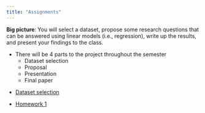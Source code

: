```yaml
---
title: "Assignments"
---
```


::: {.callout-tip title="Final Project" collapse=false}

**Big picture**: You will select a dataset, propose some research questions that can be answered using linear models (i.e., regression), write up the results, and present your findings to the class.

* There will be 4 parts to the project throughout the semester
  * Dataset selection
  * Proposal
  * Presentation
  * Final paper
  
::: {.callout-note title="Part 1: Due September 28, 2025" collapse=false}

* [Dataset selection](assignments/data.qmd){target="_blank"}

:::

<!-- ::: {.callout-note collapse=true} -->

<!-- ## Proposal -->


<!-- ::: -->

<!-- ::: {.callout-note collapse=true} -->

<!-- ## Presentation -->


<!-- ::: -->

<!-- ::: {.callout-note collapse=true} -->

<!-- ## Final paper assignment -->


<!-- ::: -->

:::

::: {.callout-tip title="Homework 1: Due September 14, 2025" collapse=false}

* [Homework 1](assignments/hw1.qmd){target="_blank"}
    
:::   


<!-- ::: {.callout-tip title="Homework 2" collapse=true} -->



<!-- ::: -->

<!-- ::: {.callout-tip title="Homework 3" collapse=true} -->



<!-- ::: -->

<!-- ::: {.callout-tip title="Homework 4" collapse=true} -->



<!-- ::: -->

<!-- ::: {.callout-tip title="Homework 5" collapse=true} -->



<!-- ::: -->
